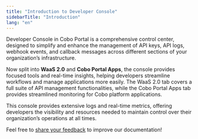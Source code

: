 ```yaml
---
title: "Introduction to Developer Console"
sidebarTitle: "Introduction"
lang: "en"
---
```


Developer Console in Cobo Portal is a comprehensive control center, designed to simplify and enhance the management of API keys, API logs, webhook events, and callback messages across different sections of your organization’s infrastructure. 

Now split into **WaaS 2.0** and **Cobo Portal Apps**, the console provides focused tools and real-time insights, helping developers streamline workflows and manage applications more easily. The WaaS 2.0 tab covers a full suite of API management functionalities, while the Cobo Portal Apps tab provides streamlined monitoring for Cobo platform applications. 

This console provides extensive logs and real-time metrics, offering developers the visibility and resources needed to maintain control over their organization’s operations at all times.

<Tip>Feel free to [share your feedback](https://forms.zohopublic.com/cobo/form/DocumentFeedbackForm/formperma/QvLOhxJv1_JMsJ-1dleZ8Itb_7rzN-LtgvsDdxosoVI?referrername=manuals) to improve our documentation!</Tip>